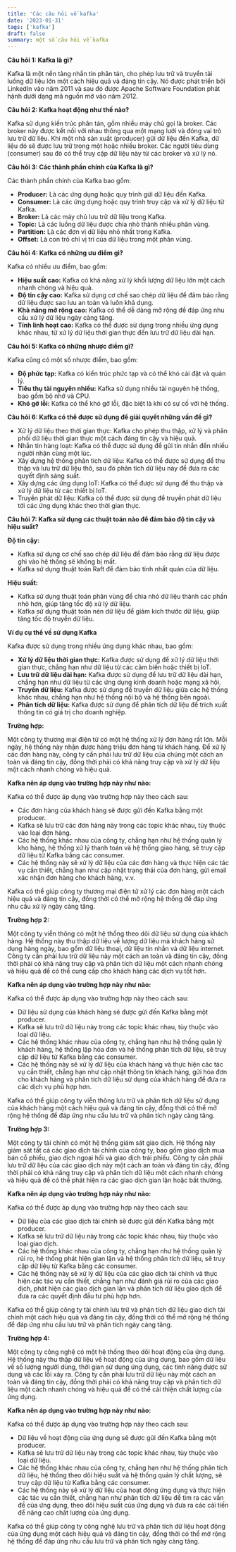 ```yaml
---
title: 'Các câu hỏi về kafka'
date: '2023-01-31'
tags: ['kafka']
draft: false
summary: một số câu hỏi về kafka
---
```


**Câu hỏi 1: Kafka là gì?**

Kafka là một nền tảng nhắn tin phân tán, cho phép lưu trữ và truyền tải luồng dữ liệu lớn một cách hiệu quả và đáng tin cậy. Nó được phát triển bởi LinkedIn vào năm 2011 và sau đó được Apache Software Foundation phát hành dưới dạng mã nguồn mở vào năm 2012.

**Câu hỏi 2: Kafka hoạt động như thế nào?**

Kafka sử dụng kiến ​​trúc phân tán, gồm nhiều máy chủ gọi là broker. Các broker này được kết nối với nhau thông qua một mạng lưới và đóng vai trò lưu trữ dữ liệu. Khi một nhà sản xuất (producer) gửi dữ liệu đến Kafka, dữ liệu đó sẽ được lưu trữ trong một hoặc nhiều broker. Các người tiêu dùng (consumer) sau đó có thể truy cập dữ liệu này từ các broker và xử lý nó.

**Câu hỏi 3: Các thành phần chính của Kafka là gì?**

Các thành phần chính của Kafka bao gồm:

* **Producer:** Là các ứng dụng hoặc quy trình gửi dữ liệu đến Kafka.
* **Consumer:** Là các ứng dụng hoặc quy trình truy cập và xử lý dữ liệu từ Kafka.
* **Broker:** Là các máy chủ lưu trữ dữ liệu trong Kafka.
* **Topic:** Là các luồng dữ liệu được chia nhỏ thành nhiều phân vùng.
* **Partition:** Là các đơn vị dữ liệu nhỏ nhất trong Kafka.
* **Offset:** Là con trỏ chỉ vị trí của dữ liệu trong một phân vùng.

**Câu hỏi 4: Kafka có những ưu điểm gì?**

Kafka có nhiều ưu điểm, bao gồm:

* **Hiệu suất cao:** Kafka có khả năng xử lý khối lượng dữ liệu lớn một cách nhanh chóng và hiệu quả.
* **Độ tin cậy cao:** Kafka sử dụng cơ chế sao chép dữ liệu để đảm bảo rằng dữ liệu được sao lưu an toàn và luôn khả dụng.
* **Khả năng mở rộng cao:** Kafka có thể dễ dàng mở rộng để đáp ứng nhu cầu xử lý dữ liệu ngày càng tăng.
* **Tính linh hoạt cao:** Kafka có thể được sử dụng trong nhiều ứng dụng khác nhau, từ xử lý dữ liệu thời gian thực đến lưu trữ dữ liệu dài hạn.

**Câu hỏi 5: Kafka có những nhược điểm gì?**

Kafka cũng có một số nhược điểm, bao gồm:

* **Độ phức tạp:** Kafka có kiến ​​trúc phức tạp và có thể khó cài đặt và quản lý.
* **Tiêu thụ tài nguyên nhiều:** Kafka sử dụng nhiều tài nguyên hệ thống, bao gồm bộ nhớ và CPU.
* **Khó gỡ lỗi:** Kafka có thể khó gỡ lỗi, đặc biệt là khi có sự cố với hệ thống.

**Câu hỏi 6: Kafka có thể được sử dụng để giải quyết những vấn đề gì?**

- Xử lý dữ liệu theo thời gian thực: Kafka cho phép thu thập, xử lý và phân phối dữ liệu thời gian thực một cách đáng tin cậy và hiệu quả.
- Nhắn tin hàng loạt: Kafka có thể được sử dụng để gửi tin nhắn đến nhiều người nhận cùng một lúc.
- Xây dựng hệ thống phân tích dữ liệu: Kafka có thể được sử dụng để thu thập và lưu trữ dữ liệu thô, sau đó phân tích dữ liệu này để đưa ra các quyết định sáng suất.
- Xây dựng các ứng dụng IoT: Kafka có thể được sử dụng để thu thập và xử lý dữ liệu từ các thiết bị IoT.
- Truyền phát dữ liệu: Kafka có thể được sử dụng để truyền phát dữ liệu tới các ứng dụng khác theo thời gian thực.


**Câu hỏi 7: Kafka sử dụng các thuật toán nào để đảm bảo độ tin cậy và hiệu suất?**

**Độ tin cậy:**

- Kafka sử dụng cơ chế sao chép dữ liệu để đảm bảo rằng dữ liệu được ghi vào hệ thống sẽ không bị mất.
- Kafka sử dụng thuật toán Raft để đảm bảo tính nhất quán của dữ liệu.

**Hiệu suất:**

- Kafka sử dụng thuật toán phân vùng để chia nhỏ dữ liệu thành các phần nhỏ hơn, giúp tăng tốc độ xử lý dữ liệu.
- Kafka sử dụng thuật toán nén dữ liệu để giảm kích thước dữ liệu, giúp tăng tốc độ truyền dữ liệu.



**Ví dụ cụ thể về sử dụng Kafka**

Kafka được sử dụng trong nhiều ứng dụng khác nhau, bao gồm:

* **Xử lý dữ liệu thời gian thực:** Kafka được sử dụng để xử lý dữ liệu thời gian thực, chẳng hạn như dữ liệu từ các cảm biến hoặc thiết bị IoT.
* **Lưu trữ dữ liệu dài hạn:** Kafka được sử dụng để lưu trữ dữ liệu dài hạn, chẳng hạn như dữ liệu từ các ứng dụng kinh doanh hoặc mạng xã hội.
* **Truyền dữ liệu:** Kafka được sử dụng để truyền dữ liệu giữa các hệ thống khác nhau, chẳng hạn như hệ thống nội bộ và hệ thống bên ngoài.
* **Phân tích dữ liệu:** Kafka được sử dụng để phân tích dữ liệu để trích xuất thông tin có giá trị cho doanh nghiệp.

**Trường hợp:**

Một công ty thương mại điện tử có một hệ thống xử lý đơn hàng rất lớn. Mỗi ngày, hệ thống này nhận được hàng triệu đơn hàng từ khách hàng. Để xử lý các đơn hàng này, công ty cần phải lưu trữ dữ liệu của chúng một cách an toàn và đáng tin cậy, đồng thời phải có khả năng truy cập và xử lý dữ liệu một cách nhanh chóng và hiệu quả.

**Kafka nên áp dụng vào trường hợp này như nào:**

Kafka có thể được áp dụng vào trường hợp này theo cách sau:

* Các đơn hàng của khách hàng sẽ được gửi đến Kafka bằng một producer.
* Kafka sẽ lưu trữ các đơn hàng này trong các topic khác nhau, tùy thuộc vào loại đơn hàng.
* Các hệ thống khác nhau của công ty, chẳng hạn như hệ thống quản lý kho hàng, hệ thống xử lý thanh toán và hệ thống giao hàng, sẽ truy cập dữ liệu từ Kafka bằng các consumer.
* Các hệ thống này sẽ xử lý dữ liệu của các đơn hàng và thực hiện các tác vụ cần thiết, chẳng hạn như cập nhật trạng thái của đơn hàng, gửi email xác nhận đơn hàng cho khách hàng, v.v.

Kafka có thể giúp công ty thương mại điện tử xử lý các đơn hàng một cách hiệu quả và đáng tin cậy, đồng thời có thể mở rộng hệ thống để đáp ứng nhu cầu xử lý ngày càng tăng.

**Trường hợp 2:**

Một công ty viễn thông có một hệ thống theo dõi dữ liệu sử dụng của khách hàng. Hệ thống này thu thập dữ liệu về lượng dữ liệu mà khách hàng sử dụng hàng ngày, bao gồm dữ liệu thoại, dữ liệu tin nhắn và dữ liệu internet. Công ty cần phải lưu trữ dữ liệu này một cách an toàn và đáng tin cậy, đồng thời phải có khả năng truy cập và phân tích dữ liệu một cách nhanh chóng và hiệu quả để có thể cung cấp cho khách hàng các dịch vụ tốt hơn.

**Kafka nên áp dụng vào trường hợp này như nào:**

Kafka có thể được áp dụng vào trường hợp này theo cách sau:

* Dữ liệu sử dụng của khách hàng sẽ được gửi đến Kafka bằng một producer.
* Kafka sẽ lưu trữ dữ liệu này trong các topic khác nhau, tùy thuộc vào loại dữ liệu.
* Các hệ thống khác nhau của công ty, chẳng hạn như hệ thống quản lý khách hàng, hệ thống lập hóa đơn và hệ thống phân tích dữ liệu, sẽ truy cập dữ liệu từ Kafka bằng các consumer.
* Các hệ thống này sẽ xử lý dữ liệu của khách hàng và thực hiện các tác vụ cần thiết, chẳng hạn như cập nhật thông tin khách hàng, gửi hóa đơn cho khách hàng và phân tích dữ liệu sử dụng của khách hàng để đưa ra các dịch vụ phù hợp hơn.

Kafka có thể giúp công ty viễn thông lưu trữ và phân tích dữ liệu sử dụng của khách hàng một cách hiệu quả và đáng tin cậy, đồng thời có thể mở rộng hệ thống để đáp ứng nhu cầu lưu trữ và phân tích ngày càng tăng.

**Trường hợp 3:**

Một công ty tài chính có một hệ thống giám sát giao dịch. Hệ thống này giám sát tất cả các giao dịch tài chính của công ty, bao gồm giao dịch mua bán cổ phiếu, giao dịch ngoại hối và giao dịch trái phiếu. Công ty cần phải lưu trữ dữ liệu của các giao dịch này một cách an toàn và đáng tin cậy, đồng thời phải có khả năng truy cập và phân tích dữ liệu một cách nhanh chóng và hiệu quả để có thể phát hiện ra các giao dịch gian lận hoặc bất thường.

**Kafka nên áp dụng vào trường hợp này như nào:**

Kafka có thể được áp dụng vào trường hợp này theo cách sau:

* Dữ liệu của các giao dịch tài chính sẽ được gửi đến Kafka bằng một producer.
* Kafka sẽ lưu trữ dữ liệu này trong các topic khác nhau, tùy thuộc vào loại giao dịch.
* Các hệ thống khác nhau của công ty, chẳng hạn như hệ thống quản lý rủi ro, hệ thống phát hiện gian lận và hệ thống phân tích dữ liệu, sẽ truy cập dữ liệu từ Kafka bằng các consumer.
* Các hệ thống này sẽ xử lý dữ liệu của các giao dịch tài chính và thực hiện các tác vụ cần thiết, chẳng hạn như đánh giá rủi ro của các giao dịch, phát hiện các giao dịch gian lận và phân tích dữ liệu giao dịch để đưa ra các quyết định đầu tư phù hợp hơn.

Kafka có thể giúp công ty tài chính lưu trữ và phân tích dữ liệu giao dịch tài chính một cách hiệu quả và đáng tin cậy, đồng thời có thể mở rộng hệ thống để đáp ứng nhu cầu lưu trữ và phân tích ngày càng tăng.

**Trường hợp 4:**

Một công ty công nghệ có một hệ thống theo dõi hoạt động của ứng dụng. Hệ thống này thu thập dữ liệu về hoạt động của ứng dụng, bao gồm dữ liệu về số lượng người dùng, thời gian sử dụng ứng dụng, các tính năng được sử dụng và các lỗi xảy ra. Công ty cần phải lưu trữ dữ liệu này một cách an toàn và đáng tin cậy, đồng thời phải có khả năng truy cập và phân tích dữ liệu một cách nhanh chóng và hiệu quả để có thể cải thiện chất lượng của ứng dụng.

**Kafka nên áp dụng vào trường hợp này như nào:**

Kafka có thể được áp dụng vào trường hợp này theo cách sau:

* Dữ liệu về hoạt động của ứng dụng sẽ được gửi đến Kafka bằng một producer.
* Kafka sẽ lưu trữ dữ liệu này trong các topic khác nhau, tùy thuộc vào loại dữ liệu.
* Các hệ thống khác nhau của công ty, chẳng hạn như hệ thống phân tích dữ liệu, hệ thống theo dõi hiệu suất và hệ thống quản lý chất lượng, sẽ truy cập dữ liệu từ Kafka bằng các consumer.
* Các hệ thống này sẽ xử lý dữ liệu của hoạt động ứng dụng và thực hiện các tác vụ cần thiết, chẳng hạn như phân tích dữ liệu để tìm ra các vấn đề của ứng dụng, theo dõi hiệu suất của ứng dụng và đưa ra các cải tiến để nâng cao chất lượng của ứng dụng.

Kafka có thể giúp công ty công nghệ lưu trữ và phân tích dữ liệu hoạt động của ứng dụng một cách hiệu quả và đáng tin cậy, đồng thời có thể mở rộng hệ thống để đáp ứng nhu cầu lưu trữ và phân tích ngày càng tăng.﻿
